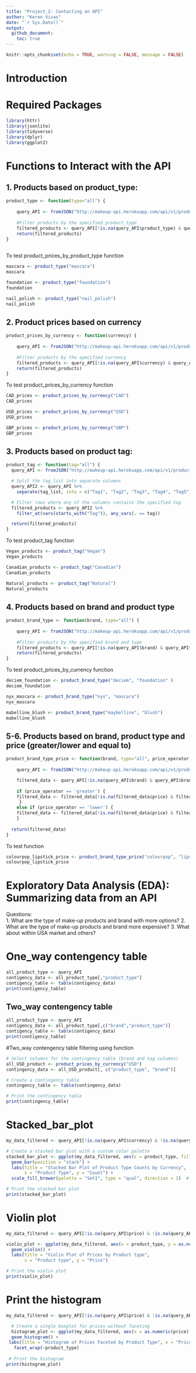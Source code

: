 ---
title: "Project_2: Contacting an API"
author: "Keren Vivas"
date: "`r Sys.Date()`"
output: 
  github_document: 
    toc: true
---

```{r setup, include=FALSE}
knitr::opts_chunk$set(echo = TRUE, warning = FALSE, message = FALSE)
```

# Introduction

# Required Packages

```{r}
library(httr)
library(jsonlite)
library(tidyverse)
library(dplyr)
library(ggplot2)
```


# Functions to Interact with the API

## 1. Products based on product_type:

```{r}
product_type <- function(type="all") {
  
    query_API <- fromJSON("http://makeup-api.herokuapp.com/api/v1/products.json")
    
    #Filter products by the specified product_type
    filtered_products <- query_API[!is.na(query_API$product_type) & query_API$product_type == type, ]
    return(filtered_products)
}
  
```

To test product_prices_by_product_type function 
```{r}
mascara <- product_type("mascara")
mascara

foundation <- product_type("foundation")
foundation

nail_polish <- product_type("nail_polish")
nail_polish

```

## 2. Product prices based on currency

```{r}
product_prices_by_currency <- function(currency) {
  
    query_API <- fromJSON("http://makeup-api.herokuapp.com/api/v1/products.json")
    
    #Filter products by the specified currency
    filtered_products <- query_API[!is.na(query_API$currency) & query_API$currency == currency, ]
    return(filtered_products)
}
```

To test product_prices_by_currency function 
```{r}
CAD_prices <- product_prices_by_currency("CAD")
CAD_prices

USD_prices <- product_prices_by_currency("USD")
USD_prices 

GBP_prices <- product_prices_by_currency("GBP")
GBP_prices
```

## 3. Products based on product tag:

```{r}

product_tag <- function(tag="all") {
  query_API <- fromJSON("http://makeup-api.herokuapp.com/api/v1/products.json")

  # Split the tag_list into separate columns
  query_API2 <- query_API %>%
    separate(tag_list, into = c("Tag1", "Tag2", "Tag3", "Tag4", "Tag5", "Tag6", "Tag7", "Tag8"), sep = ",")

  # Filter rows where any of the columns contains the specified tag
  filtered_products <- query_API2 %>%
    filter_at(vars(starts_with("Tag")), any_vars(. == tag))

  return(filtered_products)
}
```

To test product_tag function
```{r}
Vegan_products <- product_tag("Vegan")
Vegan_products

Canadian_products <- product_tag("Canadian")
Canadian_products

Natural_products <- product_tag("Natural")
Natural_products
```

## 4. Products based on brand and product type
```{r}
product_brand_type <- function(brand, type="all") {
  
    query_API <- fromJSON("http://makeup-api.herokuapp.com/api/v1/products.json")
    
    #Filter products by the specified brand and type
    filtered_products <- query_API[!is.na(query_API$brand) & query_API$brand == brand & !is.na(query_API$product_type) & query_API$product_type == type, ]
    return(filtered_products)
}
```

To test product_prices_by_currency function 
```{r}
deciem_foundation <- product_brand_type("deciem", "foundation" )
deciem_foundation

nyx_mascara <- product_brand_type("nyx", "mascara")
nyx_mascara

mabelline_blush <- product_brand_type("maybelline", "blush")
mabelline_blush
```

## 5-6. Products based on brand, product type and price (greater/lower and equal to)

```{r}
product_brand_type_price <- function(brand, type="all", price_operator, price_value) {
  
    query_API <- fromJSON("http://makeup-api.herokuapp.com/api/v1/products.json")

    filtered_data <- query_API[!is.na(query_API$brand) & query_API$brand == brand & !is.na(query_API$product_type) & query_API$product_type == type, ]
    
    if (price_operator == 'greater') {
    filtered_data <- filtered_data[!is.na(filtered_data$price) & filtered_data$price >= as.numeric(price_value), ]
     }
    else if (price_operator == 'lower') {
    filtered_data <- filtered_data[!is.na(filtered_data$price) & filtered_data$price <= as.numeric(price_value), ]
    }
  
  return(filtered_data)
}
```

To test  function 
```{r}
colourpop_lipstick_price <- product_brand_type_price("colourpop", "lipstick", "greater", "5")
colourpop_lipstick_price
```

# Exploratory Data Analysis (EDA): Summarizing data from an API

Questions:  
  1. What are the type of make-up products and brand with more options?
  2. What are the type of make-up products and brand more expensive?
  3. What about within USA market and others?

  
# One_way contengency table
```{r}
all_product_type <- query_API
contigency_data <- all_product_type[,"product_type"]
contigency_table <- table(contigency_data)
print(contigency_table)
```

## Two_way contengency table
```{r}
all_product_type <- query_API
contigency_data <- all_product_type[,c("brand","product_type")]
contigency_table <- table(contigency_data)
print(contigency_table)
```

#Two_way contengency table filtering using function
```{r}
# Select columns for the contingency table (brand and tag columns)
all_USD_product <- product_prices_by_currency("USD")
contingency_data <- all_USD_product[, c("product_type", "brand")]

# Create a contingency table
contingency_table <- table(contingency_data)

# Print the contingency table
print(contingency_table)
```

# Stacked_bar_plot 
```{r}
my_data_filtered <- query_API[!is.na(query_API$currency) & !is.na(query_API$product_type), ]

# Create a stacked bar plot with a custom color palette
stacked_bar_plot <- ggplot(my_data_filtered, aes(x = product_type, fill = currency)) +
  geom_bar(position = "stack") +
  labs(title = "Stacked Bar Plot of Product Type Counts by Currency",
       x = "Product Type", y = "Count") +
  scale_fill_brewer(palette = "Set1", type = "qual", direction = 1)  # Choose "Set1" with three colors

# Print the stacked bar plot
print(stacked_bar_plot)
```

# Violin plot

```{r}
my_data_filtered <- query_API[!is.na(query_API$price) & !is.na(query_API$product_type), ]

violin_plot <- ggplot(my_data_filtered, aes(x = product_type, y = as.numeric(price))) +
  geom_violin() +
  labs(title = "Violin Plot of Prices by Product type",
       x = "Product type", y = "Price")

# Print the violin plot
print(violin_plot)

```

# Print the histogram
```{r}
my_data_filtered <- query_API[!is.na(query_API$price) & !is.na(query_API$product_type), ]

  # Create a single boxplot for prices without faceting
  histogram_plot <- ggplot(my_data_filtered, aes(x = as.numeric(price))) +
  geom_histogram() +
 labs(title = "Histogram of Prices Faceted by Product Type", x = "Price", y= "Counts")+
   facet_wrap(~product_type)
 
 # Print the histogram
print(histogram_plot)
```
